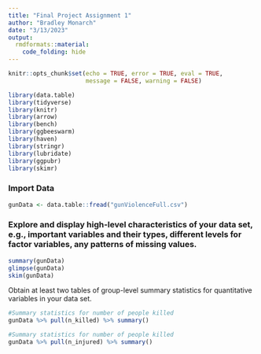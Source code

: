 ```yaml
---
title: "Final Project Assignment 1"
author: "Bradley Monarch"
date: "3/13/2023"
output:
  rmdformats::material:
    code_folding: hide
---
```


```r
knitr::opts_chunk$set(echo = TRUE, error = TRUE, eval = TRUE,
                      message = FALSE, warning = FALSE)
```

```r
library(data.table)
library(tidyverse)
library(knitr)
library(arrow)
library(bench)
library(ggbeeswarm)
library(haven)
library(stringr)
library(lubridate)
library(ggpubr)
library(skimr)
```


### Import Data

```r
gunData <- data.table::fread("gunViolenceFull.csv")
```

### Explore and display high-level characteristics of your data set, e.g., important variables and their types, different levels for factor variables, any patterns of missing values.

```r
summary(gunData)
glimpse(gunData)
skim(gunData)
```

Obtain at least two tables of group-level summary statistics for quantitative variables in your data set.


```r
#Summary statistics for number of people killed
gunData %>% pull(n_killed) %>% summary()

```

```r
#Summary statistics for number of people killed
gunData %>% pull(n_injured) %>% summary()

```








